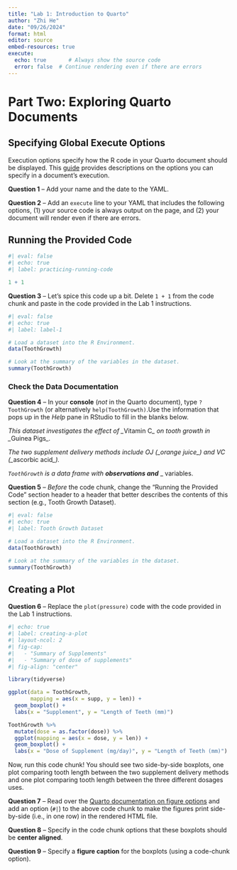 ```yaml
---
title: "Lab 1: Introduction to Quarto"
author: "Zhi He"
date: "09/26/2024"
format: html
editor: source
embed-resources: true
execute:
  echo: true       # Always show the source code
  error: false  # Continue rendering even if there are errors
---
```


# Part Two: Exploring Quarto Documents

## Specifying Global Execute Options

Execution options specify how the R code in your Quarto document should be displayed. This [guide](https://quarto.org/docs/computations/execution-options.html) provides descriptions on the options you can specify in a document's execution.

**Question 1** -- Add your name and the date to the YAML.

**Question 2** -- Add an `execute` line to your YAML that includes the following options, (1) your source code is always output on the page, and (2) your document will render even if there are errors.

## Running the Provided Code

```r
#| eval: false
#| echo: true
#| label: practicing-running-code

1 + 1
```

**Question 3** -- Let's spice this code up a bit. Delete `1 + 1` from the code chunk and paste in the code provided in the Lab 1 instructions.

```r
#| eval: false
#| echo: true
#| label: label-1

# Load a dataset into the R Environment.
data(ToothGrowth)

# Look at the summary of the variables in the dataset.
summary(ToothGrowth)
```

### Check the Data Documentation

**Question 4** -- In your **console** (*not* in the Quarto document), type `?ToothGrowth` (or alternatively `help(ToothGrowth)`.Use the information that pops up in the *Help* pane in RStudio to fill in the blanks below.

*This dataset investigates the effect of \_*Vitamin C*\_ on tooth growth in \_*Guinea Pigs*\_.*

*The two supplement delivery methods include OJ (\_orange juice\_) and VC (\_*ascorbic acid*\_).*

*`ToothGrowth` is a data frame with **observations and*** \_ variables.

**Question 5** -- *Before* the code chunk, change the "Running the Provided Code" section header to a header that better describes the contents of this section (e.g., Tooth Growth Dataset).

```r
#| eval: false
#| echo: true
#| label: Tooth Growth Dataset

# Load a dataset into the R Environment.
data(ToothGrowth)

# Look at the summary of the variables in the dataset.
summary(ToothGrowth)
```

## Creating a Plot

**Question 6** -- Replace the `plot(pressure)` code with the code provided in the Lab 1 instructions.

```r
#| echo: true
#| label: creating-a-plot
#| layout-ncol: 2
#| fig-cap: 
#|   - "Summary of Supplements"
#|   - "Summary of dose of supplements"
#| fig-align: "center"

library(tidyverse)

ggplot(data = ToothGrowth, 
       mapping = aes(x = supp, y = len)) +
  geom_boxplot() +
  labs(x = "Supplement", y = "Length of Teeth (mm)")

ToothGrowth %>% 
  mutate(dose = as.factor(dose)) %>% 
  ggplot(mapping = aes(x = dose, y = len)) +
  geom_boxplot() +
  labs(x = "Dose of Supplement (mg/day)", y = "Length of Teeth (mm)")
```

Now, run this code chunk! You should see two side-by-side boxplots, one plot comparing tooth length between the two supplement delivery methods and one plot comparing tooth length between the three different dosages uses.

**Question 7** -- Read over the [Quarto documentation on figure options](https://quarto.org/docs/authoring/figures.html#computations) and add an option (`#|`) to the above code chunk to make the figures print side-by-side (i.e., in one row) in the rendered HTML file.

**Question 8** -- Specify in the code chunk options that these boxplots should be **center aligned**.

**Question 9** -- Specify a **figure caption** for the boxplots (using a code-chunk option).
